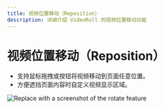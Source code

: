 ```yaml
---
title: 视频位置移动（Reposition）
description: 详细介绍 VideoRoll 的视频位置移动功能
---
```


# 视频位置移动（Reposition）

- 支持鼠标拖拽或按钮将视频移动到页面任意位置。
- 方便遮挡页面内容时自定义视频显示区域。

![Replace with a screenshot of the rotate feature](../../assets/image/video.png)